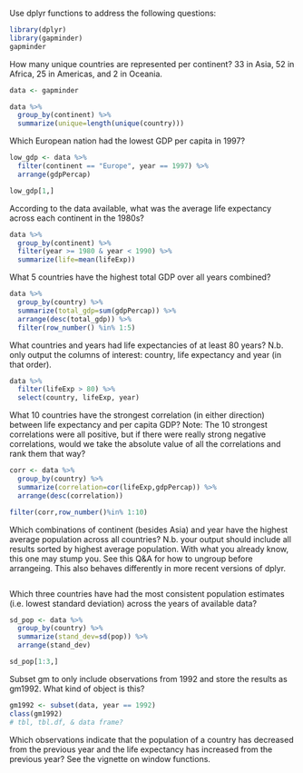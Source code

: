 Use dplyr functions to address the following questions:

```r
library(dplyr)
library(gapminder)
gapminder
```

How many unique countries are represented per continent?
33 in Asia, 52 in Africa, 25 in Americas, and 2 in Oceania.
```r
data <- gapminder

data %>%
  group_by(continent) %>%
  summarize(unique=length(unique(country)))
```

Which European nation had the lowest GDP per capita in 1997?
```r
low_gdp <- data %>%
  filter(continent == "Europe", year == 1997) %>%
  arrange(gdpPercap)

low_gdp[1,]
```

According to the data available, what was the average life expectancy across each continent in the 1980s?
``` r
data %>% 
  group_by(continent) %>%
  filter(year >= 1980 & year < 1990) %>%
  summarize(life=mean(lifeExp))
```

What 5 countries have the highest total GDP over all years combined?

```r
data %>%
  group_by(country) %>%
  summarize(total_gdp=sum(gdpPercap)) %>%
  arrange(desc(total_gdp)) %>%
  filter(row_number() %in% 1:5)
```

What countries and years had life expectancies of at least 80 years? N.b. only output the columns of interest: country, life expectancy and year (in that order).
```r
data %>%
  filter(lifeExp > 80) %>%
  select(country, lifeExp, year)
```

What 10 countries have the strongest correlation (in either direction) between life expectancy and per capita GDP?
Note: The 10 strongest correlations were all positive, but if there were really strong negative correlations, would we take the absolute value of all the correlations and rank them that way?
```r
corr <- data %>%
  group_by(country) %>%
  summarize(correlation=cor(lifeExp,gdpPercap)) %>%
  arrange(desc(correlation))

filter(corr,row_number()%in% 1:10)
```

Which combinations of continent (besides Asia) and year have the highest average population across all countries? N.b. your output should include all results sorted by highest average population. With what you already know, this one may stump you. See this Q&A for how to ungroup before arrangeing. This also behaves differently in more recent versions of dplyr.
```r


```

Which three countries have had the most consistent population estimates (i.e. lowest standard deviation) across the years of available data?

```r
sd_pop <- data %>%
  group_by(country) %>%
  summarize(stand_dev=sd(pop)) %>%
  arrange(stand_dev)

sd_pop[1:3,]
```

Subset gm to only include observations from 1992 and store the results as gm1992. What kind of object is
this?

``` r
gm1992 <- subset(data, year == 1992)
class(gm1992)
# tbl, tbl.df, & data frame?
```

Which observations indicate that the population of a country has decreased from the previous year and the life expectancy has increased from the previous year? See the vignette on window functions.

```r


```





